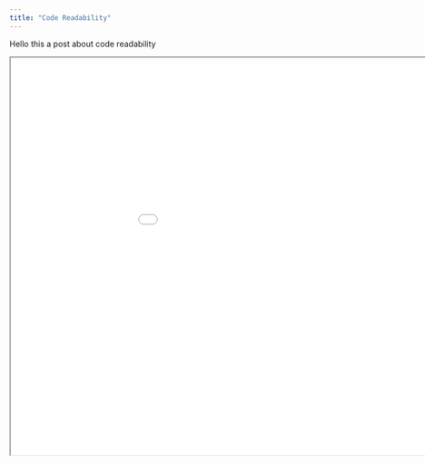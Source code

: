 ```yaml
---
title: "Code Readability"
---
```


Hello this a post about code readability

```{=html}
<iframe width="1050" height="700" src="../../static/slides/2022-10-26_code-readability.html"></iframe>
```

